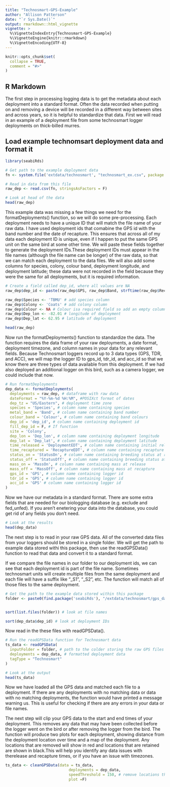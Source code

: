 ```yaml
---
title: "Technosmart-GPS-Example"
author: "Allison Patterson"
date: "`r Sys.Date()`"
output: rmarkdown::html_vignette
vignette: >
  %\VignetteIndexEntry{Technosmart-GPS-Example}
  %\VignetteEngine{knitr::rmarkdown}
  %\VignetteEncoding{UTF-8}
---
```


```r
knitr::opts_chunk$set(
  collapse = TRUE,
  comment = "#>"
)
```

## R Markdown

The first step in processing logging data is to get the metadata about each deployment into a standard format. Often the data recorded when putting on and removing a device will be recorded in a different way between sites and across years, so it is helpful to standardize that data. First we will read in an example of a deployment file from some technosmart logger deployments on thick-billed murres.

## Load example technomsart deployment data and format it

```r

library(seabiRds)

# Get path to the example deployment data
fn <- system.file('extdata/technosmart', "technosmart_ex.csv", package = "seabiRds", mustWork = T)

# Read in data from this file
raw_dep <- read.csv(fn, stringsAsFactors = F)

# Look at head of the data
head(raw_dep)

```

This example data was missing a few things we need for the formatDeployments() function, so we will do some pre-processing. Each deployment needs to have a unique ID that will match the file name of your raw data. I have used deployment ids that comabine the GPS id with the band number and the date of recapture. This ensures that across all of my data each deployment ID is unique, even if I happen to put the same GPS unit on the same bird at some other time. We will paste these fields together to generate the deployment IDs.These deployment IDs must appear in the file names (although the file name can be longer) of the raw data, so that we can match each deployment to the data files. We will also add some columns for species, colony, colour band, deployment longitude, and deployment latitude; these data were not recorded in the field because they were the same for all deployments, but it is required information.  


```r


# Create a field called dep_id, where all values are NA
raw_dep$dep_id <- paste(raw_dep$GPS, raw_dep$Band, strftime(raw_dep$RecaptureEDT, '%Y%m%d'))

raw_dep$Species <- 'TBMU' # add species column
raw_dep$Colony <- 'Coats' # add colony column
raw_dep$Colour <- NA # Colour isa required field so add an empty column
raw_dep$Dep_lon <- -82.01 # longitude of deployment
raw_dep$Dep_lat <- 62.95 # latitude of deployment

head(raw_dep)

```

Now run the formatDeployments() function to standardize the data. The function requires the data frame of your raw deployments, a date format, deployment timezone, and column names in your data for any relevant fields. Because Technosmart loggers record up to 3 data types (GPS, TDR, and ACC), we will map the logger ID to gps_id, tdr_id, and acc_id so that we know there are three types of data available from this deployment. If we had also deployed an additional logger on this bird, such as a camera logger, we could include that now.


```r

# Run formatDeployments
dep_data <- formatDeployments(
  deployments = raw_dep, # dataframe with raw data
  dateFormat = "%Y-%m-%d %H:%M", #POSIXct format of dates
  dep_tz = "US/Eastern", # deployment time zone
  species = 'Species', # column name containing species
  metal_band = 'Band', # column name containing band number
  colour_band = 'Colour', # column name containing band colours
  dep_id = 'dep_id', # column name containing deployment id
  fill_dep_id = F, # If function 
  site = 'Colony',
  dep_lon = 'Dep_lon', # column name containing deployment longitude
  dep_lat = 'Dep_lat', # column name containing deployment latitude
  time_released = 'DeploymentEDT', # column name containing initial release time
  time_recaptured = 'RecaptureEDT', # column name containing recapture time
  status_on = 'StatusOn', # column name containing breeding status at release
  status_off = 'StatusOff', # column name containing breeding status at recapture
  mass_on = 'MassOn', # column name containing mass at release
  mass_off = 'MassOff', # column name containing mass at recapture
  gps_id = 'GPS', # column name containing logger id
  tdr_id = 'GPS', # column name containing logger id
  acc_id = 'GPS' # column name containing logger id
)

```

Now we have our metadata in a standard format. There are some extra fields that are needed for our biologging database (e.g. exclude and fed_unfed). If you aren't enetering your data into the database, you could get rid of any fields you don't need.

```r

# Look at the results
head(dep_data)

```

The next step is to read in your raw GPS data. All of the converted data files from your loggers should be stored in a single folder. We will get the path to example data stored withi this package, then use the readGPSData() function to read that data and convert it to a standard format.

If we compare the file names in our folder to our deployment ids, we can see that each deployment id is part of the file name. Sometimes technosmart units will create multiple files from the same deployment and each file will have a suffix like "_S1", "_S2", etc. The function will match all of those files to the same deployment.


```r

# Get the path to the example data stored within this package
folder <- paste0(find.package('seabiRds'), "/extdata/technosmart/gps_data")


sort(list.files(folder)) # look at file names

sort(dep_data$dep_id) # look at deployment IDs

```

Now read in the these files with readGPSData().

```r
# Run the readGPSData function for Technosmart data
ts_data <- readGPSData(
  inputFolder = folder, # path to the colder storing the raw GPS files
  deployments = dep_data, # formatted deployment data
  tagType = "Technosmart"
)

# Look at the output
head(ts_data)

```

Now we have loaded all the GPS data and matched each file to a deployment. If there are any deployments with no matching data or data with no matching deployments, the function would have printed a message warning us. This is useful for checking if there are any errors in your data or file names. 

The next step will clip your GPS data to the start and end times of your deployment. This removes any data that may have been collected before the logger went on the bird or after removing the logger from the bird. The function will produce two plots for each deployment, showing distance from the deployment location over time and a map of the deployment. Any locations that are removed will show in red and locations that are retained are shown in black.This will help you identify any data issues with therelease and recapture times, or if you have an issue with timezones.

```r

ts_data <- cleanGPSData(data = ts_data,
                            deployments = dep_data,
                            speedThreshold = 150, # remove locations that require the bird to travel faster than 150 km/hr
                            plot =F)


```
